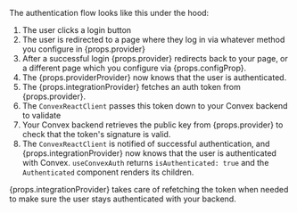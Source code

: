 The authentication flow looks like this under the hood:

1. The user clicks a login button
2. The user is redirected to a page where they log in via whatever method you
   configure in {props.provider}
3. After a successful login {props.provider} redirects back to your page, or a
   different page which you configure via {props.configProp}.
4. The {props.providerProvider} now knows that the user is authenticated.
5. The {props.integrationProvider} fetches an auth token from {props.provider}.
6. The `ConvexReactClient` passes this token down to your Convex backend to
   validate
7. Your Convex backend retrieves the public key from {props.provider} to check
   that the token's signature is valid.
8. The `ConvexReactClient` is notified of successful authentication, and
   {props.integrationProvider} now knows that the user is authenticated with
   Convex. `useConvexAuth` returns `isAuthenticated: true` and the
   `Authenticated` component renders its children.

{props.integrationProvider} takes care of refetching the token when needed to
make sure the user stays authenticated with your backend.
